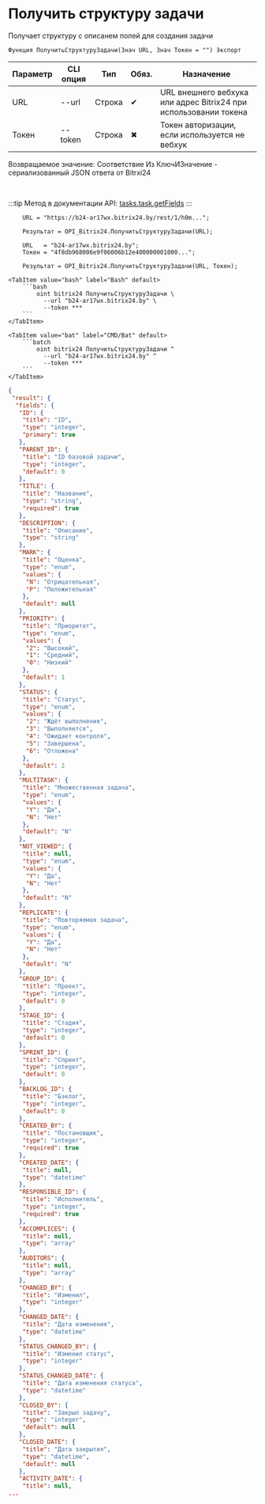 ﻿---
sidebar_position: 26
description: Получить структуру задачи и другие функции для работы с Bitrix24 в Открытом пакете интеграций - бесплатной open-source библиотеке интеграций для 1С:Предприятие 8, OneScript и CLI
keywords: [1C, 1С, 1С:Предприятие, 1С:Предприятие 8.3, API, Интеграция, Сервисы, Обмен, OneScript, CLI, Bitrix24]
---


# Получить структуру задачи
 Получает структуру с описанем полей для создания задачи



`Функция ПолучитьСтруктуруЗадачи(Знач URL, Знач Токен = "") Экспорт`

  | Параметр | CLI опция | Тип | Обяз. | Назначение |
  |-|-|-|-|-|
  | URL | --url | Строка | &#x2714; | URL внешнего вебхука или адрес Bitrix24 при использовании токена |
  | Токен | --token | Строка | &#x2716; | Токен авторизации, если используется не вебхук |

  
  Возвращаемое значение:   Соответствие Из КлючИЗначение - сериализованный JSON ответа от Bitrxi24

<br/>

:::tip
Метод в документации API: [tasks.task.getFields](https://dev.1c-bitrix.ru/rest_help/tasks/task/tasks/tasks_task_getFields.php)
:::
<br/>



```bsl title="Пример использования для 1С:Предприятие/OneScript"
    URL = "https://b24-ar17wx.bitrix24.by/rest/1/h0m...";

    Результат = OPI_Bitrix24.ПолучитьСтруктуруЗадачи(URL);

    URL   = "b24-ar17wx.bitrix24.by";
    Токен = "4f8db968006e9f06006b12e400000001000...";

    Результат = OPI_Bitrix24.ПолучитьСтруктуруЗадачи(URL, Токен);
```
    

 <Tabs>
  
    <TabItem value="bash" label="Bash" default>
        ```bash
            oint bitrix24 ПолучитьСтруктуруЗадачи \
              --url "b24-ar17wx.bitrix24.by" \
              --token ***
        ```
    </TabItem>
  
    <TabItem value="bat" label="CMD/Bat" default>
        ```batch
            oint bitrix24 ПолучитьСтруктуруЗадачи ^
              --url "b24-ar17wx.bitrix24.by" ^
              --token ***
        ```
    </TabItem>
</Tabs>


```json title="Результат"
{
 "result": {
  "fields": {
   "ID": {
    "title": "ID",
    "type": "integer",
    "primary": true
   },
   "PARENT_ID": {
    "title": "ID базовой задачи",
    "type": "integer",
    "default": 0
   },
   "TITLE": {
    "title": "Название",
    "type": "string",
    "required": true
   },
   "DESCRIPTION": {
    "title": "Описание",
    "type": "string"
   },
   "MARK": {
    "title": "Оценка",
    "type": "enum",
    "values": {
     "N": "Отрицательная",
     "P": "Положительная"
    },
    "default": null
   },
   "PRIORITY": {
    "title": "Приоритет",
    "type": "enum",
    "values": {
     "2": "Высокий",
     "1": "Средний",
     "0": "Низкий"
    },
    "default": 1
   },
   "STATUS": {
    "title": "Статус",
    "type": "enum",
    "values": {
     "2": "Ждёт выполнения",
     "3": "Выполняется",
     "4": "Ожидает контроля",
     "5": "Завершена",
     "6": "Отложена"
    },
    "default": 2
   },
   "MULTITASK": {
    "title": "Множественная задача",
    "type": "enum",
    "values": {
     "Y": "Да",
     "N": "Нет"
    },
    "default": "N"
   },
   "NOT_VIEWED": {
    "title": null,
    "type": "enum",
    "values": {
     "Y": "Да",
     "N": "Нет"
    },
    "default": "N"
   },
   "REPLICATE": {
    "title": "Повторяемая задача",
    "type": "enum",
    "values": {
     "Y": "Да",
     "N": "Нет"
    },
    "default": "N"
   },
   "GROUP_ID": {
    "title": "Проект",
    "type": "integer",
    "default": 0
   },
   "STAGE_ID": {
    "title": "Стадия",
    "type": "integer",
    "default": 0
   },
   "SPRINT_ID": {
    "title": "Спринт",
    "type": "integer",
    "default": 0
   },
   "BACKLOG_ID": {
    "title": "Бэклог",
    "type": "integer",
    "default": 0
   },
   "CREATED_BY": {
    "title": "Постановщик",
    "type": "integer",
    "required": true
   },
   "CREATED_DATE": {
    "title": null,
    "type": "datetime"
   },
   "RESPONSIBLE_ID": {
    "title": "Исполнитель",
    "type": "integer",
    "required": true
   },
   "ACCOMPLICES": {
    "title": null,
    "type": "array"
   },
   "AUDITORS": {
    "title": null,
    "type": "array"
   },
   "CHANGED_BY": {
    "title": "Изменил",
    "type": "integer"
   },
   "CHANGED_DATE": {
    "title": "Дата изменения",
    "type": "datetime"
   },
   "STATUS_CHANGED_BY": {
    "title": "Изменил статус",
    "type": "integer"
   },
   "STATUS_CHANGED_DATE": {
    "title": "Дата изменения статуса",
    "type": "datetime"
   },
   "CLOSED_BY": {
    "title": "Закрыл задачу",
    "type": "integer",
    "default": null
   },
   "CLOSED_DATE": {
    "title": "Дата закрытия",
    "type": "datetime",
    "default": null
   },
   "ACTIVITY_DATE": {
    "title": null,
...
```
